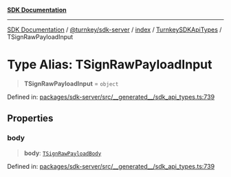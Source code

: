 [**SDK Documentation**](../../../../../../README.mdx)

***

[SDK Documentation](../../../../../../packages.mdx) / [@turnkey/sdk-server](../../../../README.mdx) / [index](../../../README.mdx) / [TurnkeySDKApiTypes](../README.mdx) / TSignRawPayloadInput

# Type Alias: TSignRawPayloadInput

> **TSignRawPayloadInput** = `object`

Defined in: [packages/sdk-server/src/\_\_generated\_\_/sdk\_api\_types.ts:739](https://github.com/tkhq/sdk/blob/3a88af7d1d927c6022706911d6af0f92f1440e00/packages/sdk-server/src/__generated__/sdk_api_types.ts#L739)

## Properties

### body

> **body**: [`TSignRawPayloadBody`](TSignRawPayloadBody.mdx)

Defined in: [packages/sdk-server/src/\_\_generated\_\_/sdk\_api\_types.ts:739](https://github.com/tkhq/sdk/blob/3a88af7d1d927c6022706911d6af0f92f1440e00/packages/sdk-server/src/__generated__/sdk_api_types.ts#L739)
